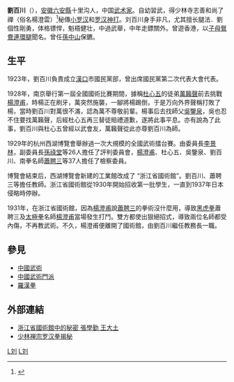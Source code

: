 '''劉百川'''（{{bd|1870年||1964年||L劉}}），[[安徽|安徽]][[六安縣|六安縣]]十里沟人，中国[[武术家|武术家]]。自幼習武，得少林寺志善和尚了禪（俗名楊澄雲）<ref>{{Cite web|url=http://lsw1230795.mysinablog.com/index.php?op=ViewArticle&articleId=3491036|title=武林掌故(一百一十五) 江南第一腿——劉百川 (山中札記)|accessdate=2018-06-24|work=lsw1230795.mysinablog.com|language=zh-TW|archive-url=https://web.archive.org/web/20180624092957/http://lsw1230795.mysinablog.com/index.php?op=ViewArticle&articleId=3491036|archive-date=2018-06-24|dead-url=yes}}</ref>秘傳[[小罗汉|小罗汉]]和[[罗汉神打|罗汉神打]]。刘百川身手非凡，尤其擅长腿法．劉個性剛勇，体格镖悍，魁梧健壮，中過武舉，中年走鏢關外。曾遊香港，以[[子母鴛鴦連環腿|子母鴛鴦連環腿]]聞名。曾任[[孫中山|孫中山]]保鑣。

== 生平 ==
1923年，劉百川負責成立[[漢口|漢口]]市國民黨部，曾出席國民黨第二次代表大會代表。

1928年，南京舉行第一屆全國國術比賽期間，據稱[[杜心五|杜心五]]的徒弟[[萬籟聲|萬籟聲]]前去挑戰[[楊澄甫|楊澄甫]]，時楊正在刷牙，萬突然施襲，一腳將楊踢倒，于是万向外界聲稱打敗了楊，當時劉百川對萬很不滿，認為萬不尊敬前輩。楊事后去找師父[[吳鑒泉|吳鑒泉]]，吳也忍不住要找萬籟聲，后經杜心五再三替徒賠禮道歉，遂將此事平息。亦有說為了此事，劉百川與杜心五曾經以武會友，萬籟聲從此亦尊劉百川為師。

1929年的杭州西湖博覽會舉辦過一次大規模的全國武術擂台賽。由委員長[[李景林|李景林]]，副委員長[[孫祿堂|孫祿堂]]等26人擔任了評判委員會，[[楊澄甫|楊澄甫]]、杜心五、吳鑒泉、劉百川、南拳名師[[蕭聘三|蕭聘三]]等37人擔任了檢察委員。

博覽會結束后，西湖博覽會新建的工業館改成了 “浙江省國術館”。劉百川、蕭聘三等擔任教師。浙江省國術館從1930年開始招收第一批學生，一直到1937年日本侵略時停辦。

1931年，在浙江省國術館，因為[[楊澄甫|楊澄甫]]說[[蕭聘三|蕭聘三]]的拳術沒什麼用，導致[[黑虎拳|黑虎拳]]蕭聘三及[[太極拳|太極拳]]名師[[楊澄甫|楊澄甫]]當場發生打鬥。雙方都使出狠絕招式，導致兩位名師都受內傷，不再教武術。不久，楊澄甫便離開了國術館，由劉百川繼任教務長一職。{{請求來源}}

==參見==
*[[中國武術|中國武術]]
*[[中國武術門派|中國武術門派]]
*[[羅漢拳|羅漢拳]]

== 外部連結 ==
*[http://www.kungfuboard.com/forums/showthread.php?t=13670 浙江省國術館中的秘密 張學勤 王大土] {{Wayback|url=http://www.kungfuboard.com/forums/showthread.php?t=13670 |date=20160305012650 }}
*[http://gb.cri.cn/3601/2004/06/19/883@201724.htm 少林禅宗罗汉拳揭秘] {{Wayback|url=http://gb.cri.cn/3601/2004/06/19/883@201724.htm |date=20160304121939 }}

[[Category:六安人|L刘]]
[[Category:中国武术家|L刘]]